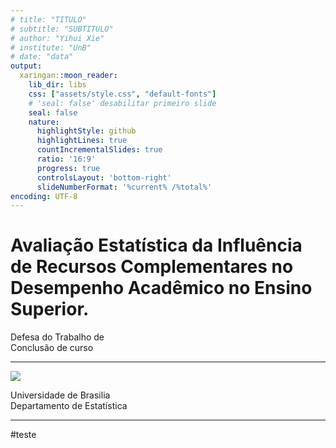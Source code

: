 ```yaml
---
# title: "TITULO"
# subtitle: "SUBTITULO"
# author: "Yihui Xie"
# institute: "UnB"
# date: "data"
output:
  xaringan::moon_reader:
    lib_dir: libs
    css: ["assets/style.css", "default-fonts"]
    # 'seal: false' desabilitar primeiro slide
    seal: false
    nature:
      highlightStyle: github
      highlightLines: true
      countIncrementalSlides: true
      ratio: '16:9'
      progress: true
      controlsLayout: 'bottom-right'
      slideNumberFormat: '%current% /%total%'
encoding: UTF-8
---
```


<!-- titulo -->
<h1 class="maintitulo">Avaliação Estatística da Influência de Recursos Complementares no Desempenho Acadêmico no Ensino Superior.</h1>

<!-- natureza -->
<span class="natureza">Defesa do Trabalho de <br> Conclusão de curso</span>

<!-- linha -->
<hr class="linha"> 



<!-- rodapé -->

<div class="footer">
 <div class="footer-content">
  <!-- logo UnB -->
   <img src="../img/unb-logo.png" class="footer-content-img"></img>
  <!-- Linha vertical -->
   <div class="footer-vertical-line"></div>
  <!-- Texto-UnB -->
   <span class="footer-texto-unb-dep">Universidade de Brasilia<br>
      Departamento de Estatística
   </span>
</div>

---

#teste
